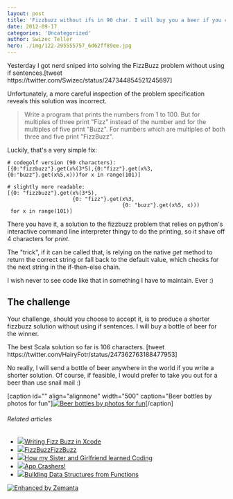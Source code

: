 ```yaml
---
layout: post
title: 'Fizzbuzz without ifs in 90 char. I will buy you a beer if you can do better.'
date: 2012-09-17
categories: 'Uncategorized'
author: Swizec Teller
hero: ./img/122-295555757_6d62ff89ee.jpg
---
```

Yesterday I got nerd sniped into solving the FizzBuzz problem without using if sentences.\[tweet https&#x3A;//twitter.com/Swizec/status/247344854521245697]



Unfortunately, a more careful inspection of the problem specification reveals this solution was incorrect.

> Write a program that prints the numbers from 1 to 100. But for multiples of three print "Fizz" instead of the number and for the multiples of five print "Buzz". For numbers which are multiples of both three and five print "FizzBuzz".

Luckily, that's a very simple fix:

```
# codegolf version (90 characters):
[{0:"fizzbuzz"}.get(x%(3*5),{0:"fizz"}.get(x%3,{0:"buzz"}.get(x%5,x)))for x in range(101)]

# slightly more readable:
[{0: "fizzbuzz"}.get(x%(3*5), 
                     {0: "fizz"}.get(x%3, 
                                     {0: "buzz"}.get(x%5, x))) 
 for x in range(101)]
```

There you have it, a solution to the fizzbuzz problem that relies on python's interactive command line interpreter thingy to do the printing, so it shave off 4 characters for _print_.



The "trick", if it can be called that, is relying on the native _get_ method to return the correct string or fall back to the default value, which checks for the next string in the if-then-else chain.



I wish never to see code like that in something I have to maintain. Ever :)

## The challenge

Your challenge, should you choose to accept it, is to produce a shorter fizzbuzz solution without using if sentences. I will buy a bottle of beer for the winner.



The best Scala solution so far is 106 characters. \[tweet https&#x3A;//twitter.com/HairyFotr/status/247362763188477953]



No really, I will send a bottle of beer anywhere in the world if you write a shorter solution. Of course, if feasible, I would prefer to take you out for a beer than use snail mail :)



\[caption id="" align="alignnone" width="500" caption="Beer bottles by photos for fun"][![Beer bottles by photos for fun](./img/122-295555757_6d62ff89ee.jpg "Beer bottles by photos for fun")](http://www.flickr.com/photos/97073587@N00/295555757/)\[/caption]

###### Related articles

- [![](http://i.zemanta.com/noimg_40_80_80.jpg)](http://www.iamdann.com/2012/09/12/writing-fizz-buzz-in-xcode)[Writing Fizz Buzz in Xcode](http://www.iamdann.com/2012/09/12/writing-fizz-buzz-in-xcode)
- [![](http://i.zemanta.com/103125384_80_80.jpg)](http://www.programr.com/CPP/FizzBuzzFizzBuzz-1)[FizzBuzzFizzBuzz](http://www.programr.com/CPP/FizzBuzzFizzBuzz-1)
- [![](http://i.zemanta.com/noimg_101_80_80.jpg)](http://blog.songz.me/how-my-sister-and-girlfriend-learned-coding-in-2-months/)[How my Sister and Girlfriend learned Coding](http://blog.songz.me/how-my-sister-and-girlfriend-learned-coding-in-2-months/)
- [![](http://i.zemanta.com/noimg_49_80_80.jpg)](http://andydennie.com/2012/08/22/app-crashers/)[App Crashers!](http://andydennie.com/2012/08/22/app-crashers/)
- [![](http://i.zemanta.com/noimg_128_80_80.jpg)](http://usrsb.in/blog/blog/2012/04/01/building-data-structures-from-functions/)[Building Data Structures from Functions](http://usrsb.in/blog/blog/2012/04/01/building-data-structures-from-functions/)

[![Enhanced by Zemanta](http://img.zemanta.com/zemified_e.png?x-id=7b300a1d-661b-4c76-a8bc-e40dbfa45012)](http://www.zemanta.com/?px "Enhanced by Zemanta")